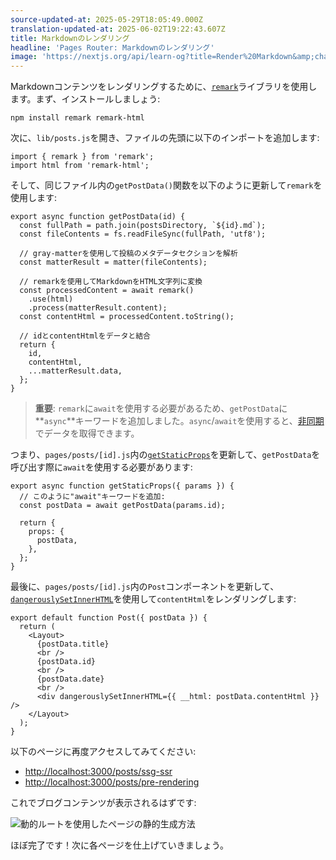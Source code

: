 ```yaml
---
source-updated-at: 2025-05-29T18:05:49.000Z
translation-updated-at: 2025-06-02T19:22:43.607Z
title: Markdownのレンダリング
headline: 'Pages Router: Markdownのレンダリング'
image: 'https://nextjs.org/api/learn-og?title=Render%20Markdown&amp;chapter=33'
---
```


Markdownコンテンツをレンダリングするために、[`remark`](https://github.com/remarkjs/remark)ライブラリを使用します。まず、インストールしましょう:

```
npm install remark remark-html
```

次に、`lib/posts.js`を開き、ファイルの先頭に以下のインポートを追加します:

```
import { remark } from 'remark';
import html from 'remark-html';
```

そして、同じファイル内の`getPostData()`関数を以下のように更新して`remark`を使用します:

```
export async function getPostData(id) {
  const fullPath = path.join(postsDirectory, `${id}.md`);
  const fileContents = fs.readFileSync(fullPath, 'utf8');
 
  // gray-matterを使用して投稿のメタデータセクションを解析
  const matterResult = matter(fileContents);
 
  // remarkを使用してMarkdownをHTML文字列に変換
  const processedContent = await remark()
    .use(html)
    .process(matterResult.content);
  const contentHtml = processedContent.toString();
 
  // idとcontentHtmlをデータと結合
  return {
    id,
    contentHtml,
    ...matterResult.data,
  };
}
```

> **重要**: `remark`に`await`を使用する必要があるため、`getPostData`に**`async`**キーワードを追加しました。`async`/`await`を使用すると、[非同期](https://developer.mozilla.org/docs/Web/JavaScript/Reference/Statements/async_function)でデータを取得できます。

つまり、`pages/posts/[id].js`内の[`getStaticProps`](/docs/basic-features/data-fetching#getstaticprops-static-generation)を更新して、`getPostData`を呼び出す際に`await`を使用する必要があります:

```
export async function getStaticProps({ params }) {
  // このように"await"キーワードを追加:
  const postData = await getPostData(params.id);
 
  return {
    props: {
      postData,
    },
  };
}
```

最後に、`pages/posts/[id].js`内の`Post`コンポーネントを更新して、[`dangerouslySetInnerHTML`](https://reactjs.org/docs/dom-elements.html#dangerouslysetinnerhtml)を使用して`contentHtml`をレンダリングします:

```
export default function Post({ postData }) {
  return (
    <Layout>
      {postData.title}
      <br />
      {postData.id}
      <br />
      {postData.date}
      <br />
      <div dangerouslySetInnerHTML={{ __html: postData.contentHtml }} />
    </Layout>
  );
}
```

以下のページに再度アクセスしてみてください:

*   [http://localhost:3000/posts/ssg-ssr](http://localhost:3000/posts/ssg-ssr)
*   [http://localhost:3000/posts/pre-rendering](http://localhost:3000/posts/pre-rendering)

これでブログコンテンツが表示されるはずです:

![動的ルートを使用したページの静的生成方法](https://h8DxKfmAPhn8O0p3.public.blob.vercel-storage.com/learn/pages-router/dynamic-routes/markdown.png)

ほぼ完了です！次に各ページを仕上げていきましょう。